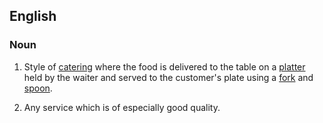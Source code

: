 ==English==
{{wikipedia}}

===Noun===
{{en-noun|-}}

# Style of [[catering]] where the food is delivered to the table on a [[platter]] held by the waiter and served to the customer's plate using a [[fork]] and [[spoon]].
# {{lb|en|by extension}} Any service which is of especially good quality.